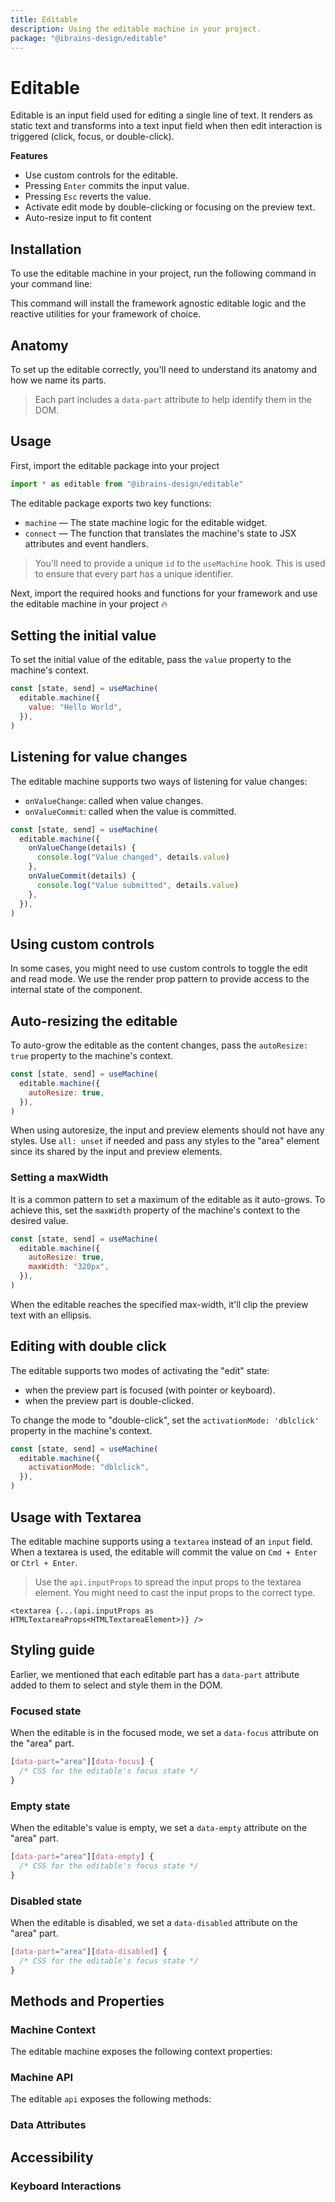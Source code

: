 ```yaml
---
title: Editable
description: Using the editable machine in your project.
package: "@ibrains-design/editable"
---
```


# Editable

Editable is an input field used for editing a single line of text. It renders as
static text and transforms into a text input field when then edit interaction is
triggered (click, focus, or double-click).

<Resources pkg="@ibrains-design/editable" />

<Showcase id="Editable" />

**Features**

- Use custom controls for the editable.
- Pressing `Enter` commits the input value.
- Pressing `Esc` reverts the value.
- Activate edit mode by double-clicking or focusing on the preview text.
- Auto-resize input to fit content

## Installation

To use the editable machine in your project, run the following command in your
command line:

<CodeSnippet id="editable/installation.mdx" />

This command will install the framework agnostic editable logic and the reactive
utilities for your framework of choice.

## Anatomy

To set up the editable correctly, you'll need to understand its anatomy and how
we name its parts.

> Each part includes a `data-part` attribute to help identify them in the DOM.

<Anatomy id="editable" />

## Usage

First, import the editable package into your project

```jsx
import * as editable from "@ibrains-design/editable"
```

The editable package exports two key functions:

- `machine` — The state machine logic for the editable widget.
- `connect` — The function that translates the machine's state to JSX attributes
  and event handlers.

> You'll need to provide a unique `id` to the `useMachine` hook. This is used to
> ensure that every part has a unique identifier.

Next, import the required hooks and functions for your framework and use the
editable machine in your project 🔥

<CodeSnippet id="editable/usage.mdx" />

## Setting the initial value

To set the initial value of the editable, pass the `value` property to the
machine's context.

```jsx {3}
const [state, send] = useMachine(
  editable.machine({
    value: "Hello World",
  }),
)
```

## Listening for value changes

The editable machine supports two ways of listening for value changes:

- `onValueChange`: called when value changes.
- `onValueCommit`: called when the value is committed.

```jsx {3-4}
const [state, send] = useMachine(
  editable.machine({
    onValueChange(details) {
      console.log("Value changed", details.value)
    },
    onValueCommit(details) {
      console.log("Value submitted", details.value)
    },
  }),
)
```

## Using custom controls

In some cases, you might need to use custom controls to toggle the edit and read
mode. We use the render prop pattern to provide access to the internal state of
the component.

<CodeSnippet id="editable/custom-controls.mdx" />

## Auto-resizing the editable

To auto-grow the editable as the content changes, pass the `autoResize: true`
property to the machine's context.

```jsx {3}
const [state, send] = useMachine(
  editable.machine({
    autoResize: true,
  }),
)
```

When using autoresize, the input and preview elements should not have any
styles. Use `all: unset` if needed and pass any styles to the "area" element
since its shared by the input and preview elements.

### Setting a maxWidth

It is a common pattern to set a maximum of the editable as it auto-grows. To
achieve this, set the `maxWidth` property of the machine's context to the
desired value.

```jsx {3-4}
const [state, send] = useMachine(
  editable.machine({
    autoResize: true,
    maxWidth: "320px",
  }),
)
```

When the editable reaches the specified max-width, it'll clip the preview text
with an ellipsis.

## Editing with double click

The editable supports two modes of activating the "edit" state:

- when the preview part is focused (with pointer or keyboard).
- when the preview part is double-clicked.

To change the mode to "double-click", set the `activationMode: 'dblclick'`
property in the machine's context.

```jsx {3}
const [state, send] = useMachine(
  editable.machine({
    activationMode: "dblclick",
  }),
)
```

## Usage with Textarea

The editable machine supports using a `textarea` instead of an `input` field.
When a textarea is used, the editable will commit the value on `Cmd + Enter` or
`Ctrl + Enter`.

> Use the `api.inputProps` to spread the input props to the textarea element.
> You might need to cast the input props to the correct type.

```tsx {3}
<textarea {...(api.inputProps as HTMLTextareaProps<HTMLTextareaElement>)} />
```

## Styling guide

Earlier, we mentioned that each editable part has a `data-part` attribute added
to them to select and style them in the DOM.

### Focused state

When the editable is in the focused mode, we set a `data-focus` attribute on the
"area" part.

```css
[data-part="area"][data-focus] {
  /* CSS for the editable's focus state */
}
```

### Empty state

When the editable's value is empty, we set a `data-empty` attribute on the
"area" part.

```css
[data-part="area"][data-empty] {
  /* CSS for the editable's focus state */
}
```

### Disabled state

When the editable is disabled, we set a `data-disabled` attribute on the "area"
part.

```css
[data-part="area"][data-disabled] {
  /* CSS for the editable's focus state */
}
```

## Methods and Properties

### Machine Context

The editable machine exposes the following context properties:

<ContextTable name="editable" />

### Machine API

The editable `api` exposes the following methods:

<ApiTable name="editable" />

### Data Attributes

<DataAttrTable name="editable" />

## Accessibility

### Keyboard Interactions

<KeyboardTable name="editable" />
